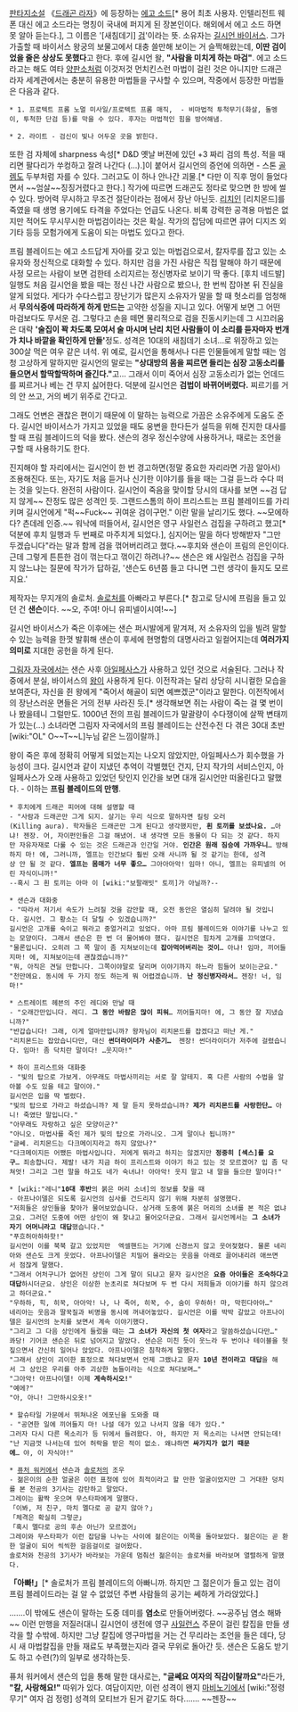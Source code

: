 {{{+1 '''Prim Blade''' }}}

[[판타지소설]] 《[[드래곤 라자]]》에 등장하는 [[에고 소드]][* 용어 최초 사용자. 인텔리전트 웨폰 대신 에고 소드라는 명칭이 국내에 퍼지게 된 장본인이다. 해외에서 에고 소드 하면 못 알아 듣는다.], 그 이름은 '[새침데기] [[검]]'이라는 뜻.
소유자는 [[길시언 바이서스]]. 그가 가출할 때 바이서스 왕궁의 보물고에서 대충 쓸만해 보이는 거 슬쩍해왔는데, '''이딴 검이었을 줄은 상상도 못했다'''고 한다. 후에 길시언 왈, '''"사람을 미치게 하는 마검"'''. 에고 소드라고는 해도 여타 [[양판소]]처럼 이것저것 먼치킨스런 마법이 걸린 것은 아니지만 드래곤 라자 세계관에서는 충분히 유용한 마법들을 구사할 수 있으며, 작중에서 등장한 마법들은 다음과 같다. 

 * 1. 프로텍트 프롬 노멀 미사일/프로텍트 프롬 매직,  - 비마법적 투척무기(화살, 돌멩이, 투척한 단검 등)를 막을 수 있다. 후자는 마법적인 힘을 방어해냄.

 * 2. 라이트 - 검신이 빛나 어두운 곳을 밝힌다.

또한 검 자체에 sharpness 속성[* D&D 옛날 버젼에 있던 +3 짜리 검의 특성. 적을 때리면 팔다리가 쑤컹하고 잘려 나간다 (...).]이 붙어서 길시언의 증언에 의하면 - 스톤 [[골렘]]도 두부처럼 자를 수 있다. 그러고도 이 하나 안나간 괴물.[* 다만 이 직후 멍이 들었다면서 ~~엄살~~징징거렸다고 한다.] 작가에 따르면 드래곤도 정타로 맞으면 한 방에 썰 수 있다. 방어력 무시하고 무조건 절단이라는 점에서 장난 아닌듯. [[리치]]인 [리치몬드]를 죽였을 때 생명 용기에도 타격을 주었다는 언급도 나온다. 비록 강력한 공격용 마법은 없지만 적어도 무시무시한 마법검이라는 것은 확실. 작가의 잡담에 따르면 큐어 디지즈 외 기타 등등 모험가에게 도움이 되는 마법도 있다고 한다. 

프림 블레이드는 에고 소드답게 자아를 갖고 있는 마법검으로서, 칼자루를 잡고 있는 소유자와 정신적으로 대화할 수 있다. 하지만 검을 가진 사람은 직접 말해야 하기 때문에 사정 모르는 사람이 보면 검한테 소리지르는 정신병자로 보이기 딱 좋다. [후치 네드발] 일행도 처음 길시언을 봤을 때는 정신 나간 사람으로 봤으나, 한 번씩 잡아본 뒤 진실을 알게 되었다. 게다가 수다스럽고 장난기가 많은지 소유자가 말을 할 때 헛소리를 엄청해서 '''무의식중에 따라하게 하게 만드는''' 고약한 성질을 지니고 있다. 어떻게 보면 그 어떤 마검보다도 무서운 검. 그렇다고 손을 떼면 물리적으로 검을 진동시키는데 그 시끄러움은 대략 ''' '술집이 꽉 차도록 모여서 술 마시며 난리 치던 사람들이 이 소리를 듣자마자 번개가 치나 바깥을 확인하게 만들' '''정도. 성격은 10대의 새침데기 소녀...로 위장하고 있는 300살 먹은 여우 같은 녀석. 위 예로, 길시언을 통해서나 다른 인물들에게 말할 때는 엄청 고상하게 말하지만 길시언의 말로는 '''"상대방의 몸을 찌르면 들리는 심장 고동소리를 들으면서 할딱할딱하며 즐긴다."'''고... 그래서 이미 죽어서 심장 고동소리가 없는 언데드를 찌르거나 베는 건 무지 싫어한다. 덕분에 길시언은 '''검법이 바뀌어버렸다.''' 찌르기를 거의 안 쓰고, 거의 베기 위주로 간다고.

그래도 언변은 괜찮은 편이기 때문에 이 말하는 능력으로 가끔은 소유주에게 도움도 준다. 길시언 바이서스가 가지고 있었을 때도 웅변을 한다든가 설득을 위해 진지한 대사를 할 때 프림 블레이드의 덕을 봤다. 샌슨의 경우 정신수양에 사용하거나, 때로는 조언을 구할 때 사용하기도 한다.

진지해야 할 자리에서는 길시언이 한 번 경고하면(정말 중요한 자리라면 가끔 알아서) 조용해진다. 또는, 자기도 처음 듣거나 신기한 이야기를 들을 때는 그걸 듣느라 수다 떠는 것을 잊는다. 완전히 사람이다. 길시언이 죽음을 맞이할 당시의 대사를 보면 ~~검 답지 않게~~ 잔정도 많은 성격인 듯. 그랜드스톰의 하이 프리스트는 프림 블레이드를 가리키며 길시언에게 "퍽~~Fuck~~ 귀여운 검이구먼." 이란 말을 날리기도 했다. ~~모에하다? 츤데레 인증.~~
워낙에 떠들어서, 길시언은 영구 사일런스 검집을 구하려고 했고[* 덕분에 후치 일행과 두 번째로 마주치게 되었다.], 심지어는 말을 하다 방해받자 "그만 두겠습니다"라는 말과 함께 검을 꺾어버리려고 했다.~~후치와 샌슨이 프림의 은인이다. 근데 그렇게 튼튼한 검이 꺾는다고 꺾이긴 하려나?~~
샌슨은 왜 사일런스 검집을 구하지 않느냐는 질문에 작가가 답하길, '샌슨도 6년쯤 들고 다니면 그런 생각이 들지도 모르지요.'

제작자는 무지개의 솔로처. [[솔로처]]를 아빠라고 부른다.[* 참고로 당시에 프림을 들고 있던 건 '''샌슨'''이다. ~~오, 주여! 아니 유피넬이시여!~~]

길시언 바이서스가 죽은 이후에는 샌슨 퍼시발에게 맡겨져, 저 소유자의 입을 빌려 말할 수 있는 능력을 한껏 발휘해 샌슨이 후세에 현명함의 대명사라고 일컬어지는데 '''여러가지 의미로''' 지대한 공헌을 하게 된다.

[[그림자 자국]]에서는 샌슨 사후 [[아일페사스]]가 사용하고 있던 것으로 서술된다. 그러나 작중에서 분실, 바이서스의 [[왕]]이 사용하게 된다. 이전작과는 달리 상당히 시니컬한 모습을 보여준다, 자신을 쥔 왕에게 "죽어서 해골이 되면 예쁘겠군"이라고 말한다. 이전작에서의 장난스러운 면들은 거의 전부 사라진 듯.[* 생각해보면 쥐는 사람이 죽는 걸 몇 번이나 봤을테니 그럴만도. 1000년 전의 프림 블레이드가 말괄량이 수다쟁이에 살짝 변태끼가 있는(…) 소녀라면 그림자 자국에서의 프림 블레이드는 산전수전 다 겪은 30대 초반 [wiki:"OL" O~~T~~L]누님 같은 느낌이랄까.]
 
왕이 죽은 후에 정확히 어떻게 되었는지는 나오지 않았지만, 아일페사스가 회수했을 가능성이 크다.
길시언과 같이 지냈던 추억이 각별했던 건지, 단지 작가의 서비스인지, 아일페사스가 오래 사용하고 있었던 탓인지 인간을 보면 대개 길시언만 떠올린다고 말했다.
- 이하는 '''프림 블레이드의 만행'''. 

 * 후치에게 드래곤 피어에 대해 설명할 때
 - "사람과 드래곤만 그게 되지. 살기는 우리 식으로 말하자면 킬링 오러(Killing aura). 학자들은 드래곤만 그게 된다고 생각했지만, '''흰 토끼를 보셨나요.''' …아냐! 젠장. 어, 자이펀인들은 그걸 해냈어. 내 생각엔 모든 동물이 다 되는 것 같다. 하지만 자유자재로 다룰 수 있는 것은 드래곤과 인간일 거야. '''인간은 원래 짐승에 가까우니'''… 방해하지 마! 에, 그러니까, 엘프는 인간보다 훨씬 오래 사니까 될 것 같기는 한데, 성격상 안 될 것 같다. '''엘프는 몸매가 너무 좋으…''' 그아아아악! 임마! 아니, 엘프는 유피넬의 어린 자식이니까!"
 --혹시 그 흰 토끼는 아마 이 [wiki:"보팔래빗" 토끼]가 아닐까?--

 * 샌슨과 대화중
 - "따라서 저기서 속도가 느려질 것을 감안할 때, 오전 동안은 열심히 달려야 될 것입니다. 길시언. 그 황소는 더 달릴 수 있겠습니까?"
 길시언은 고개를 숙이고 뭐라고 중얼거리고 있었다. 아마 프림 블레이드와 이야기를 나누고 있는 모양이다. 그래서 샌슨은 한 번 더 물어봐야 했다. 길시언은 힘차게 고개를 끄덕였다.
 "물론입니다. 오히려 그 쪽 말이 좀 지쳐보이는데 '''잡아먹어버리는 것이'''… 아냐! 임마, 끼어들지마! 에, 지쳐보이는데 괜찮겠습니까?"
 "뭐, 아직은 견딜 만합니다. 그쪽이야말로 달리며 이야기까지 하느라 힘들어 보이는군요."
 "천만에요. 동시에 두 가지 정도 하는게 뭐 어렵겠습니까. '''난 정신병자라서'''… 젠장! 너, 임마!"


 * 스트레이트 헤븐의 주인 레디와 만날 때
 - "오래간만입니다. 레디. '''그 동안 바람은 많이 피워'''… 끼어들지마! 에, 그 동안 잘 지냈습니까?"
 "반갑습니다! 그래, 이게 얼마만입니까? 왕자님이 리치몬드를 잡겠다고 떠난 게."
 "리치몬드는 잡았습니다만, 대신 '''썬더라이더가 사춘기…'''  젠장! 썬더라이더가 저주에 걸렸습니다. 임마! 좀 닥치란 말이다! …웃지마!"


 * 하이 프리스트와 대화중
 - "빛의 탑으로 가보게. 아무래도 마법사끼리는 서로 잘 알테지. 혹 다른 사람의 수법을 알아볼 수도 있을 테고 말이야."
 길시언은 입을 딱 벌렸다.
 "빛의 탑으로 가라고 하셨습니까? 제 말 듣지 못하셨습니까? '''제가 리치몬드를 사랑한단…''' 아니! 죽였단 말입니다."
 "아무래도 자랑하고 싶은 모양이군?"
 "아니오. 마법사를 죽인 제가 빛의 탑으로 가라니오. 그게 말이나 됩니까?"
 "글쎄. 리치몬드는 다크메이지라고 하지 않았나?"
 "다크메이지든 어쨌든 마법사입니다. 저에게 뭐라고 하지는 않겠지만 '''정중히 [섹스]를 요구'''… 죄송합니다. 제발! 내가 지금 하이 프리스트와 이야기 하고 있는 것 모르겠어? 입 좀 닥쳐엇! 그리고 그런 말을 하고도 네가 숙녀냐! 아아악! 웃지 말고 내 말을 들으란 말이다!"


 * [wiki:"레니"'''10대 후반'''의 붉은 머리 소녀]의 정보를 찾을 때
 - 아프나이델은 되도록 길시언의 심사를 건드리지 않기 위해 차분히 설명했다.
 "저희들은 상인들을 찾아가 물어보았습니다. 상거래 도중에 붉은 머리의 소녀를 본 적은 없냐고요. 그러던 도중에 어떤 상인이 왜 찾냐고 물어오더군요. 그래서 길시언께서는 '''그 소녀가 자기 어머니라고 대답'''했습니다."
 "푸흐허아하하핫!"
 길시언이 이를 북북 갈고 있었지만  엑셀핸드는 거기에 신경쓰지 않고 웃어젖혔다. 물론 네리아와 샌슨도 크게 웃었다. 아프나이델은 치밀어 올라오는 웃음을 아래로 끌어내리려 애쓰면서 점잖게 말했다.
 "그래서 어처구니가 없어진 상인이 그게 말이 되냐고 묻자 길시언은 '''요즘 아이들은 조숙하다고 대답'''하시더군요. 상인은 이상한 눈초리로 쳐다보며 두 번 다시 저희들과 이야기를 하지 않으려고 하더군요."
 "우하하, 힉, 히꾹, 아아악! 나, 나 죽어, 히꾹, 수, 숨이 우하하! 마, 막힌다아아…"
 네리아는 웃음과 딸꾹질과 비명을 동시에 꺼내어놓았다. 길시언은 이를 박박 갈았고 아프나이델은 길시언의 눈치를 보면서 계속 이야기했다.
 "그리고 그 다음 상인에게 들렀을 때는 '''그 소녀가 자신의 첫 여자'''라고 말씀하셨습니다만…"
 콰당! 기어코 샌슨은 뒤로 넘어지고 말았다. 샌슨은 미친 듯이 웃느라 두 번이나 테이블을 헛짚으면서 간신히 일어나 앉았다. 아프나이델은 침착하게 말했다.
 "그래서 상인이 괴이한 표정으로 쳐다보면서 언제 그랬냐고 묻자 '''10년 전이라고 대답'''을 해서 그 상인은 우리를 아주 괴상한 놈들이라는 식으로 쳐다보며…"
 "그아악! 아프나이델! 이제 '''계속하시오!'''"
 "예에?"
 "아, 아니! 그만하시오옷!"


 * 할슈타일 가문에서 뛰쳐나온 에포닌을 도와줄 때
 - "공연한 일에 끼어들지 마! 나설 데가 있고 나서지 않을 데가 있다."
 그러자 다시 다른 목소리가 등 뒤에서 들려왔다. 아, 하지만 저 목소리는 나서면 안되는데!
 "난 지금껏 나서는데 있어 허락을 받은 적이 없소. 왜냐하면 '''싸가지가 없기 때문에'''… 야, 이 자식아!"

 * [[퓨처 워커]]에서 샌슨과 [[솔로처]]의 조우
 - 젊은이의 순한 얼굴은 이런 표정에 있어 최적이라고 할 만한 얼굴이었지만 그 거대한 덩치를 본 천공의 3기사는 감탄하고 말았다. 
 그레이는 활짝 웃으며 무스타파에게 말했다.
 「이봐, 저 친구, 마치 멜다로 공 같지 않아？」
 「체격은 확실히 그렇군」
 「혹시 멜다로 공의 후손 아닌가 모르겠어」
 그레이와 무스타파가 이런 잡담을 나누는 사이에 젊은이는 이쪽을 돌아보았다. 젊은이는 곧 환한 얼굴이 되어 씩씩한 걸음걸이로 걸어왔다. 
 솔로처와 천공의 3기사가 바라보는 가운데 멈춰선 젊은이는 솔로처를 바라보며 열렬하게 말했다.
'''「아빠!」'''[* 솔로처가 프림 블레이드의 아빠니까. 하지만 그 젊은이가 들고 있는 검이 프림 블레이드라는 걸 알 수 없었던 주변 사람들의 공기는 쎄하게 가라앉았다.]

.......이 밖에도 샌슨이 말하는 도중 데미를 '''염소'''로 만들어버렸다. ~~공주님 염소 해봐~~ 
이런 만행을 저질러대니 길시언이 생전에 영구 [[사일런스]] 주문이 걸린 칼집을 만들 생각을 할 수밖에. 
하지만 그냥 칼집에 영구마법을 거는 건 무리라는 조언을 들은 데다, 당시 새 마법칼집을 만들 재료도 부족했는지라 결국 무위로 돌아간 듯. 
샌슨은  도움도 받기도 하고 수련(?)의 일부로 생각하는듯.

퓨처 워커에서 샌슨의 입을 통해 말한 대사로는, '''"글쎄요 여자의 직감이랄까요"'''라든가, '''"칼, 사랑해요!"''' 따위가 있다. 
여담이지만, 이런 성격이 왠지 [[마비노기]]에서 [wiki:"정령무기" 여자 검 정령] 성격의 모티브가 된거 같기도 하다....... ~~젠장~~
